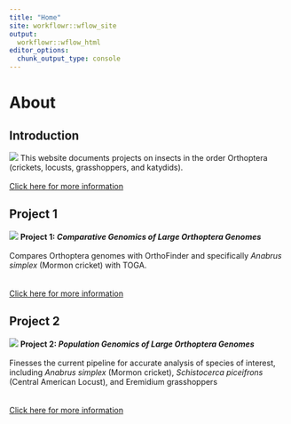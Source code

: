 ---
title: "Home"
site: workflowr::wflow_site
output:
  workflowr::wflow_html
editor_options:
  chunk_output_type: console
---

# About {.tabset}
## Introduction 


<span class="tab-container">
  <img src="assets/locusts.png"> 
  <span class="content">
    This website documents projects on
    insects in the order Orthoptera (crickets, locusts, grasshoppers, 
    and katydids). 
    <br>
    <br>
    <a href="about.html"> Click here for more information </a>
    <br>
  </span>
</span>

## Project 1
<span class="tab-container">
  <img src="assets/project1.png">
    <span class="content">
       <b>Project 1: <em>Comparative Genomics of Large Orthoptera Genomes</em></b>   
       <br>
        Compares Orthoptera genomes with OrthoFinder and specifically *Anabrus simplex* (Mormon cricket) with TOGA.
        <br>
        <br>
        <br>
        <a href="first-analysis.html"> Click here for more information </a>
        <br>
  </span>
</span>


## Project 2
<span class="tab-container">
  <img src="assets/project2.png">
    <span class="content">
       <b>Project 2: <em>Population Genomics of Large Orthoptera Genomes</em></b>  
       <br>
       Finesses the current pipeline for accurate analysis of species of interest, including *Anabrus simplex* (Mormon cricket), *Schistocerca piceifrons* (Central American Locust), and Eremidium grasshoppers
       <br>
        <br>
        <br>
        <a href="project2.html"> Click here for more information </a>
        <br>
  </span>
</span>
  

